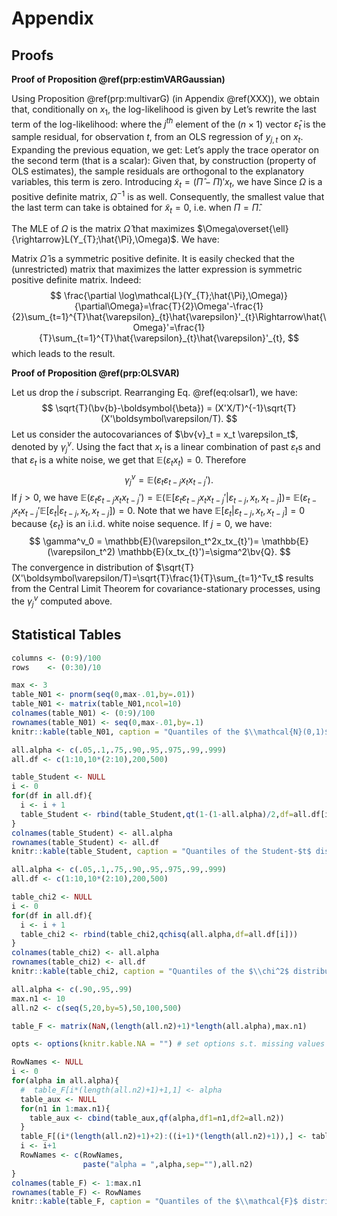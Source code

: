 # Appendix {#append}






<!-- ## Linear algebra: definitions and results {#LinAlgebra} -->

<!-- :::{.definition #determinant name="Eigenvalues"} -->

<!-- The eigenvalues of of a matrix $M$ are the numbers $\lambda$ for which: -->
<!-- $$ -->
<!-- |M - \lambda I| = 0, -->
<!-- $$ -->
<!-- where $| \bullet |$ is the determinant operator. -->
<!-- ::: -->

<!-- :::{.proposition #determinant name="Properties of the determinant"} -->
<!-- We have: -->

<!-- * $|MN|=|M|\times|N|$. -->
<!-- * $|M^{-1}|=|M|^{-1}$. -->
<!-- * If $M$ admits the diagonal representation $M=TDT^{-1}$, where $D$ is a diagonal matrix whose diagonal entries are $\{\lambda_i\}_{i=1,\dots,n}$, then: -->
<!-- $$ -->
<!-- |M - \lambda I |=\prod_{i=1}^n (\lambda_i - \lambda). -->
<!-- $$ -->
<!-- ::: -->

<!-- :::{.definition #MoorPenrose name="Moore-Penrose inverse"} -->
<!-- If $M \in \mathbb{R}^{m \times n}$, then its Moore-Penrose pseudo inverse (exists and) is the unique matrix $M^*  \in \mathbb{R}^{n \times m}$ that satisfies: -->

<!-- i. $M M^* M = M$ -->
<!-- ii. $M^* M M^* = M^*$ -->
<!-- iii. $(M M^*)'=M M^*$ -->
<!-- .iv $(M^* M)'=M^* M$. -->
<!-- ::: -->

<!-- :::{.proposition #MoorPenrose name="Properties of the Moore-Penrose inverse"} -->

<!-- * If $M$ is invertible then $M^* = M^{-1}$. -->
<!-- * The pseudo-inverse of a zero matrix is its transpose. -->
<!-- *\item* The pseudo-inverse of the pseudo-inverse is the original matrix. -->
<!-- ::: -->

<!-- :::{.definition #idempotent name="Idempotent matrix"} -->
<!-- Matrix $M$ is idempotent if $M^2=M$. -->

<!-- If $M$ is a symmetric idempotent matrix, then $M'M=M$. -->
<!-- ::: -->

<!-- :::{.proposition #rootsidempotent name="Roots of an idempotent matrix"} -->
<!-- The eigenvalues of an idempotent matrix are either 1 or 0. -->
<!-- ::: -->
<!-- :::{.proof} -->
<!-- If $\lambda$ is an eigenvalue of an idempotent matrix $M$ then $\exists x \ne 0$ s.t. $Mx=\lambda x$. Hence $M^2x=\lambda M x \Rightarrow (1-\lambda)Mx=0$. Either all element of  $Mx$ are zero, in which case $\lambda=0$ or at least one element of $Mx$ is nonzero, in which case $\lambda=1$. -->
<!-- ::: -->

<!-- :::{.proposition #chi2idempotent name="Idempotent matrix and chi-square distribution"} -->
<!-- The rank of a symmetric idempotent matrix is equal to its trace. -->
<!-- ::: -->
<!-- :::{.proof} -->
<!-- The result follows from Prop. \@ref(prp:rootsidempotent), combined with the fact that the rank of a symmetric matrix is equal to the number of its nonzero eigenvalues. -->
<!-- ::: -->


<!-- :::{.proposition #constrainedLS name="Constrained least squares"} -->
<!-- The solution of the following optimisation problem: -->
<!-- \begin{eqnarray*} -->
<!-- \underset{\boldsymbol\beta}{\min} && || \bv{y} - \bv{X}\boldsymbol\beta ||^2 \\ -->
<!-- && \mbox{subject to } \bv{R}\boldsymbol\beta = \bv{q} -->
<!-- \end{eqnarray*} -->
<!-- is given by: -->
<!-- $$ -->
<!-- \boxed{\boldsymbol\beta^r = \boldsymbol\beta_0 - (\bv{X}'\bv{X})^{-1} \bv{R}'\{\bv{R}(\bv{X}'\bv{X})^{-1}\bv{R}'\}^{-1}(\bv{R}\boldsymbol\beta_0 - \bv{q}),} -->
<!-- $$ -->
<!-- where $\boldsymbol\beta_0=(\bv{X}'\bv{X})^{-1}\bv{X}'\bv{y}$. -->
<!-- ::: -->
<!-- :::{.proof} -->
<!-- See for instance [Jackman, 2007](http://jackman.stanford.edu/classes/350B/07/ftestforWeb.pdf). -->
<!-- ::: -->



<!-- :::{.proposition #inversepartitioned name="Inverse of a partitioned matrix"} -->
<!-- We have: -->
<!-- \begin{eqnarray*} -->
<!-- &&\left[ \begin{array}{cc} \bv{A}_{11} & \bv{A}_{12} \\ \bv{A}_{21} & \bv{A}_{22} \end{array}\right]^{-1} = \\ -->
<!-- &&\left[ \begin{array}{cc} (\bv{A}_{11} - \bv{A}_{12}\bv{A}_{22}^{-1}\bv{A}_{21})^{-1} & - \bv{A}_{11}^{-1}\bv{A}_{12}(\bv{A}_{22} - \bv{A}_{21}\bv{A}_{11}^{-1}\bv{A}_{12})^{-1} \\ -->
<!-- -(\bv{A}_{22} - \bv{A}_{21}\bv{A}_{11}^{-1}\bv{A}_{12})^{-1}\bv{A}_{21}\bv{A}_{11}^{-1} & (\bv{A}_{22} - \bv{A}_{21}\bv{A}_{11}^{-1}\bv{A}_{12})^{-1} \end{array} \right]. -->
<!-- \end{eqnarray*} -->
<!-- ::: -->



<!-- :::{.definition #FOD name="Matrix derivatives"} -->
<!-- Consider a fonction $f: \mathbb{R}^K \rightarrow \mathbb{R}$. Its first-order derivative is: -->
<!-- $$ -->
<!-- \frac{\partial f}{\partial \bv{b}}(\bv{b}) = -->
<!-- \left[\begin{array}{c} -->
<!-- \frac{\partial f}{\partial b_1}(\bv{b})\\ -->
<!-- \vdots\\ -->
<!-- \frac{\partial f}{\partial b_K}(\bv{b}) -->
<!-- \end{array} -->
<!-- \right]. -->
<!-- $$ -->
<!-- We use the notation: -->
<!-- $$ -->
<!-- \frac{\partial f}{\partial \bv{b}'}(\bv{b}) = \left(\frac{\partial f}{\partial \bv{b}}(\bv{b})\right)'. -->
<!-- $$ -->
<!-- ::: -->

<!-- :::{.proposition #partial} -->
<!-- We have: -->

<!-- * If $f(\bv{b}) = A' \bv{b}$ where $A$ is a $K \times 1$ vector then $\frac{\partial f}{\partial \bv{b}}(\bv{b}) = A$. -->
<!-- * If $f(\bv{b}) = \bv{b}'A\bv{b}$ where $A$ is a $K \times K$ matrix, then $\frac{\partial f}{\partial \bv{b}}(\bv{b}) = 2A\bv{b}$. -->
<!-- ::: -->



<!-- :::{.proposition #absMs name="Square and absolute summability"} -->
<!-- We have: -->
<!-- $$ -->
<!-- \underbrace{\sum_{i=0}^{\infty}|\theta_i| < + \infty}_{\mbox{Absolute summability}} \Rightarrow \underbrace{\sum_{i=0}^{\infty} \theta_i^2 < + \infty}_{\mbox{Square summability}}. -->
<!-- $$ -->
<!-- ::: -->

<!-- :::{.proof} -->
<!-- See Appendix 3.A in Hamilton. Idea: Absolute summability implies that there exist $N$ such that, for $j>N$, $|\theta_j| < 1$ (deduced from Cauchy criterion, Theorem \@ref(thm:cauchycritstatic) and therefore $\theta_j^2 < |\theta_j|$. -->
<!-- ::: -->









<!-- ## Statistical analysis: definitions and results {#variousResults} -->

<!-- ### Moments and statistics -->

<!-- :::{.definition #partialcorrel name="Partial correlation"} -->
<!-- The **partial correlation** between $y$ and $z$, controlling for some variables $\bv{X}$ is the sample correlation between $y^*$ and $z^*$, where the latter two variables are the residuals in regressions of $y$ on $\bv{X}$ and of $z$ on $\bv{X}$, respectively. -->

<!-- This correlation is denoted by $r_{yz}^\bv{X}$. By definition, we have: -->
<!-- \begin{equation} -->
<!-- r_{yz}^\bv{X} = \frac{\bv{z^*}'\bv{y^*}}{\sqrt{(\bv{z^*}'\bv{z^*})(\bv{y^*}'\bv{y^*})}}.(\#eq:pc) -->
<!-- \end{equation} -->
<!-- ::: -->

<!-- :::{.definition #skewnesskurtosis name="Skewness and kurtosis"} -->
<!-- Let $Y$ be a random variable whose fourth moment exists. The expectation of $Y$ is denoted by $\mu$. -->

<!-- * The skewness of $Y$ is given by: -->
<!-- $$ -->
<!-- \frac{\mathbb{E}[(Y-\mu)^3]}{\{\mathbb{E}[(Y-\mu)^2]\}^{3/2}}. -->
<!-- $$ -->
<!-- * The kurtosis of $Y$ is given by: -->
<!-- $$ -->
<!-- \frac{\mathbb{E}[(Y-\mu)^4]}{\{\mathbb{E}[(Y-\mu)^2]\}^{2}}. -->
<!-- $$ -->
<!-- ::: -->


<!-- :::{.theorem #CauchySchwarz name="Cauchy-Schwarz inequality"} -->
<!-- We have: -->
<!-- $$ -->
<!-- |\mathbb{C}ov(X,Y)| \le \sqrt{\mathbb{V}ar(X)\mathbb{V}ar(Y)} -->
<!-- $$ -->
<!-- and, if $X \ne =$ and $Y \ne 0$, the equality holds iff $X$ and $Y$ are the same up to an affine transformation. -->
<!-- ::: -->
<!-- :::{.proof} -->
<!-- If $\mathbb{V}ar(X)=0$, this is trivial. If this is not the case, then let's define $Z$ as $Z = Y - \frac{\mathbb{C}ov(X,Y)}{\mathbb{V}ar(X)}X$. It is easily seen that $\mathbb{C}ov(X,Z)=0$. Then, the variance of $Y=Z+\frac{\mathbb{C}ov(X,Y)}{\mathbb{V}ar(X)}X$ is equal to the sum of the variance of $Z$ and of the variance of $\frac{\mathbb{C}ov(X,Y)}{\mathbb{V}ar(X)}X$, that is: -->
<!-- $$ -->
<!-- \mathbb{V}ar(Y) = \mathbb{V}ar(Z) + \left(\frac{\mathbb{C}ov(X,Y)}{\mathbb{V}ar(X)}\right)^2\mathbb{V}ar(X) \ge \left(\frac{\mathbb{C}ov(X,Y)}{\mathbb{V}ar(X)}\right)^2\mathbb{V}ar(X). -->
<!-- $$ -->
<!-- The equality holds iff $\mathbb{V}ar(Z)=0$, i.e. iff $Y = \frac{\mathbb{C}ov(X,Y)}{\mathbb{V}ar(X)}X+cst$. -->
<!-- ::: -->



<!-- :::{.definition #asmyptlevel name="Asymptotic level"} -->
<!-- An asymptotic test with critical region $\Omega_n$ has an asymptotic level equal to $\alpha$ if: -->
<!-- $$ -->
<!-- \underset{\theta \in \Theta}{\mbox{sup}} \quad \underset{n \rightarrow \infty}{\mbox{lim}} \mathbb{P}_\theta (S_n \in \Omega_n) = \alpha, -->
<!-- $$ -->
<!-- where $S_n$ is the test statistic and $\Theta$ is such that the null hypothesis $H_0$ is equivalent to $\theta \in \Theta$. -->
<!-- ::: -->

<!-- :::{.definition #asmyptconsisttest name="Asymptotically consistent test"} -->
<!-- An asymptotic test with critical region $\Omega_n$ is consistent if: -->
<!-- $$ -->
<!-- \forall \theta \in \Theta^c, \quad \mathbb{P}_\theta (S_n \in \Omega_n) \rightarrow 1, -->
<!-- $$ -->
<!-- where $S_n$ is the test statistic and $\Theta^c$ is such that the null hypothesis $H_0$ is equivalent to $\theta \notin \Theta^c$. -->
<!-- ::: -->


<!-- :::{.definition #Kullback name="Kullback discrepancy"} -->
<!-- Given two p.d.f. $f$ and $f^*$, the Kullback discrepancy is defined by: -->
<!-- $$ -->
<!-- I(f,f^*) = \mathbb{E}^* \left( \log \frac{f^*(Y)}{f(Y)} \right) = \int \log \frac{f^*(y)}{f(y)} f^*(y) dy. -->
<!-- $$ -->
<!-- ::: -->


<!-- :::{.proposition #Kullback name="Properties of the Kullback discrepancy"} -->
<!-- We have: -->

<!-- i. $I(f,f^*) \ge 0$ -->
<!-- ii. $I(f,f^*) = 0$ iff $f \equiv f^*$. -->
<!-- ::: -->
<!-- :::{.proof} -->
<!-- $x \rightarrow -\log(x)$ is a convex function. Therefore $\mathbb{E}^*(-\log f(Y)/f^*(Y)) \ge -\log \mathbb{E}^*(f(Y)/f^*(Y)) = 0$ (proves (i)). Since $x \rightarrow -\log(x)$ is strictly convex, equality in (i) holds if and only if $f(Y)/f^*(Y)$ is constant (proves (ii)). -->
<!-- ::: -->



<!-- :::{.definition #characteristic name="Characteristic function"} -->
<!-- For any real-valued random variable $X$, the characteristic function is defined by: -->
<!-- $$ -->
<!-- \phi_X: u \rightarrow \mathbb{E}[\exp(iuX)]. -->
<!-- $$ -->
<!-- ::: -->




<!-- ### Standard distributions -->

<!-- :::{.definition #fstatistics name="F distribution"} -->
<!-- Consider $n=n_1+n_2$ i.i.d. $\mathcal{N}(0,1)$ r.v. $X_i$. If the r.v. $F$ is defined by: -->
<!-- $$ -->
<!-- F = \frac{\sum_{i=1}^{n_1} X_i^2}{\sum_{j=n_1+1}^{n_1+n_2} X_j^2}\frac{n_2}{n_1} -->
<!-- $$ -->
<!-- then $F \sim \mathcal{F}(n_1,n_2)$. (See Table \@ref(tab:Fstat) for quantiles.) -->
<!-- ::: -->

<!-- :::{.definition #tStudent name="Student-t distribution"} -->
<!-- $Z$ follows a Student-t (or $t$) distribution with $\nu$ degrees of freedom (d.f.) if: -->
<!-- $$ -->
<!-- Z = X_0 \bigg/ \sqrt{\frac{\sum_{i=1}^{\nu}X_i^2}{\nu}}, \quad X_i \sim i.i.d. \mathcal{N}(0,1). -->
<!-- $$ -->
<!-- We have $\mathbb{E}(Z)=0$, and $\mathbb{V}ar(Z)=\frac{\nu}{\nu-2}$ if $\nu>2$. (See Table \@ref(tab:Student) for quantiles.) -->
<!-- ::: -->

<!-- :::{.definition #chi2 name="Chi-square distribution"} -->
<!-- $Z$ follows a $\chi^2$ distribution with $\nu$ d.f. if $Z = \sum_{i=1}^{\nu}X_i^2$ where $X_i \sim i.i.d. \mathcal{N}(0,1)$. -->
<!-- We have $\mathbb{E}(Z)=\nu$. (See Table \@ref(tab:Chi2) for quantiles.) -->
<!-- ::: -->

<!-- :::{.proposition #waldtypeproduct name="Inner product of a multivariate Gaussian variable"} -->
<!-- Let $X$ be a $n$-dimensional multivariate Gaussian variable: $X \sim \mathcal{N}(0,\Sigma)$. We have: -->
<!-- $$ -->
<!-- X' \Sigma^{-1}X \sim \chi^2(n). -->
<!-- $$ -->
<!-- ::: -->
<!-- :::{.proof} -->
<!-- Because $\Sigma$ is a symmetrical definite positive matrix, it admits the spectral decomposition $PDP'$ where $P$ is an orthogonal matrix (i.e. $PP'=Id$) and D is a diagonal matrix with non-negative entries. Denoting by $\sqrt{D^{-1}}$ the diagonal matrix whose diagonal entries are the inverse of those of $D$, it is easily checked that the covariance matrix of $Y:=\sqrt{D^{-1}}P'X$ is $Id$. Therefore $Y$ is a vector of uncorrelated Gaussian variables. The properties of Gaussian variables imply that the components of $Y$ are then also independent. Hence $Y'Y=\sum_i Y_i^2 \sim \chi^2(n)$. -->

<!-- It remains to note that $Y'Y=X'PD^{-1}P'X=X'\mathbb{V}ar(X)^{-1}X$ to conclude. -->
<!-- ::: -->

<!-- :::{.definition #GEVdistri name="Generalized Extreme Value (GEV) distribution"} -->
<!-- The vector of disturbances $\boldsymbol\varepsilon=[\varepsilon_{1,1},\dots,\varepsilon_{1,K_1},\dots,\varepsilon_{J,1},\dots,\varepsilon_{J,K_J}]'$ follows the Generalized Extreme Value (GEV) distribution if its c.d.f. is: -->
<!-- $$ -->
<!-- F(\boldsymbol\varepsilon,\boldsymbol\rho) = \exp(-G(e^{-\varepsilon_{1,1}},\dots,e^{-\varepsilon_{J,K_J}};\boldsymbol\rho)) -->
<!-- $$ -->
<!-- with -->
<!-- \begin{eqnarray*} -->
<!-- G(\bv{Y};\boldsymbol\rho) &\equiv&  G(Y_{1,1},\dots,Y_{1,K_1},\dots,Y_{J,1},\dots,Y_{J,K_J};\boldsymbol\rho) \\ -->
<!-- &=& \sum_{j=1}^J\left(\sum_{k=1}^{K_j} Y_{jk}^{1/\rho_j} -->
<!-- \right)^{\rho_j} -->
<!-- \end{eqnarray*} -->
<!-- ::: -->


<!-- ### Stochastic convergences -->

<!-- :::{.proposition #chebychev name="Chebychev's inequality"} -->
<!-- If $\mathbb{E}(|X|^r)$ is finite for some $r>0$ then: -->
<!-- $$ -->
<!-- \forall \varepsilon > 0, \quad \mathbb{P}(|X - c|>\varepsilon) \le \frac{\mathbb{E}[|X - c|^r]}{\varepsilon^r}. -->
<!-- $$ -->
<!-- In particular, for $r=2$: -->
<!-- $$ -->
<!-- \forall \varepsilon > 0, \quad \mathbb{P}(|X - c|>\varepsilon) \le \frac{\mathbb{E}[(X - c)^2]}{\varepsilon^2}. -->
<!-- $$ -->
<!-- ::: -->
<!-- :::{.proof} -->
<!-- Remark that $\varepsilon^r \mathbb{I}_{\{|X| \ge \varepsilon\}} \le |X|^r$ and take the expectation of both sides. -->
<!-- ::: -->

<!-- :::{.definition #convergenceproba name="Convergence in probability"} -->
<!-- The random variable sequence $x_n$ converges in probability to a constant $c$ if $\forall \varepsilon$, $\lim_{n \rightarrow \infty} \mathbb{P}(|x_n - c|>\varepsilon) = 0$. -->

<!-- It is denoted as: $\mbox{plim } x_n = c$. -->
<!-- ::: -->

<!-- :::{.definition #convergenceLr name="Convergence in the Lr norm"} -->
<!-- $x_n$ converges in the $r$-th mean (or in the $L^r$-norm) towards $x$, if $\mathbb{E}(|x_n|^r)$ and $\mathbb{E}(|x|^r)$ exist and if -->
<!-- $$ -->
<!-- \lim_{n \rightarrow \infty} \mathbb{E}(|x_n - x|^r) = 0. -->
<!-- $$ -->
<!-- It is denoted as: $x_n \overset{L^r}{\rightarrow} c$. -->

<!-- For $r=2$, this convergence is called **mean square convergence**. -->
<!-- ::: -->

<!-- :::{.definition #convergenceAlmost name="Almost sure convergence"} -->
<!-- The random variable sequence $x_n$ converges almost surely to $c$ if $\mathbb{P}(\lim_{n \rightarrow \infty} x_n = c) = 1$. -->

<!-- It is denoted as: $x_n \overset{a.s.}{\rightarrow} c$. -->
<!-- ::: -->

<!-- :::{.definition #cvgceDistri name="Convergence in distribution"} -->
<!-- $x_n$ is said to converge in distribution (or in law) to $x$ if -->
<!-- $$ -->
<!-- \lim_{n \rightarrow \infty} F_{x_n}(s) = F_{x}(s) -->
<!-- $$ -->
<!-- for all $s$ at which $F_X$ --the cumulative distribution of $X$-- is continuous. -->

<!-- It is denoted as: $x_n \overset{d}{\rightarrow} x$. -->
<!-- ::: -->

<!-- :::{.proposition #Slutsky name="Rules for limiting distributions (Slutsky)"} -->
<!-- We have: -->

<!-- i. **Slutsky's theorem:** If $x_n \overset{d}{\rightarrow} x$ and $y_n \overset{p}{\rightarrow} c$ then -->
<!-- \begin{eqnarray*} -->
<!-- x_n y_n &\overset{d}{\rightarrow}& x c \\ -->
<!-- x_n + y_n &\overset{d}{\rightarrow}& x + c \\ -->
<!-- x_n/y_n &\overset{d}{\rightarrow}& x / c \quad (\mbox{if }c \ne 0) -->
<!-- \end{eqnarray*} -->

<!-- ii. **Continuous mapping theorem:** If $x_n \overset{d}{\rightarrow} x$ and $g$ is a continuous function then $g(x_n) \overset{d}{\rightarrow} g(x).$  -->
<!-- ::: -->

<!-- :::{.proposition #implicationsconv name="Implications of stochastic convergences"} -->
<!-- We have: -->
<!-- \begin{align*} -->
<!-- &\boxed{\overset{L^s}{\rightarrow}}& &\underset{1 \le r \le s}{\Rightarrow}& &\boxed{\overset{L^r}{\rightarrow}}&\\ -->
<!-- && && &\Downarrow&\\ -->
<!-- &\boxed{\overset{a.s.}{\rightarrow}}& &\Rightarrow& &\boxed{\overset{p}{\rightarrow}}& \Rightarrow \qquad \boxed{\overset{d}{\rightarrow}}. -->
<!-- \end{align*} -->
<!-- ::: -->
<!-- :::{.proof} -->

<!-- (of the fact that $\left(\overset{p}{\rightarrow}\right) \Rightarrow \left( \overset{d}{\rightarrow}\right)$). Assume that $X_n \overset{p}{\rightarrow} X$. Denoting by $F$ and $F_n$ the c.d.f. of $X$ and $X_n$, respectively: -->
<!-- \begin{equation} -->
<!-- F_n(x) = \mathbb{P}(X_n \le x,X\le x+\varepsilon) + \mathbb{P}(X_n \le x,X > x+\varepsilon) \le F(x+\varepsilon) + \mathbb{P}(|X_n - X|>\varepsilon).(\#eq:convgce1) -->
<!-- \end{equation} -->
<!-- Besides, -->
<!-- $$ -->
<!-- F(x-\varepsilon) = \mathbb{P}(X \le x-\varepsilon,X_n \le x) + \mathbb{P}(X \le x-\varepsilon,X_n > x) \le F_n(x) + \mathbb{P}(|X_n - X|>\varepsilon), -->
<!-- $$ -->
<!-- which implies: -->
<!-- \begin{equation} -->
<!-- F(x-\varepsilon) - \mathbb{P}(|X_n - X|>\varepsilon) \le F_n(x).(\#eq:convgce2) -->
<!-- \end{equation} -->
<!-- Eqs. \@ref(eq:convgce1) and \@ref(eq:convgce2) imply: -->
<!-- $$ -->
<!-- F(x-\varepsilon) - \mathbb{P}(|X_n - X|>\varepsilon) \le F_n(x)  \le F(x+\varepsilon) + \mathbb{P}(|X_n - X|>\varepsilon). -->
<!-- $$ -->
<!-- Taking limits as $n \rightarrow \infty$ yields -->
<!-- $$ -->
<!-- F(x-\varepsilon) \le \underset{n \rightarrow \infty}{\mbox{lim inf}}\; F_n(x) \le \underset{n \rightarrow \infty}{\mbox{lim sup}}\; F_n(x)  \le F(x+\varepsilon). -->
<!-- $$ -->
<!-- The result is then obtained by taking limits as $\varepsilon \rightarrow 0$ (if $F$ is continuous at $x$). -->
<!-- ::: -->


<!-- :::{.proposition #cvgce11 name="Convergence in distribution to a constant"} -->
<!-- If $X_n$ converges in distribution to a constant $c$, then $X_n$ converges in probability to $c$. -->
<!-- ::: -->
<!-- :::{.proof} -->
<!-- If $\varepsilon>0$, we have $\mathbb{P}(X_n < c - \varepsilon) \underset{n \rightarrow \infty}{\rightarrow} 0$ i.e. $\mathbb{P}(X_n \ge c - \varepsilon) \underset{n \rightarrow \infty}{\rightarrow} 1$ and $\mathbb{P}(X_n < c + \varepsilon) \underset{n \rightarrow \infty}{\rightarrow} 1$. Therefore $\mathbb{P}(c - \varepsilon \le X_n < c + \varepsilon) \underset{n \rightarrow \infty}{\rightarrow} 1$, -->
<!-- which gives the result. -->
<!-- ::: -->


<!-- :::{.example #plimButNotLr name="Convergence in probability but not $L^r$"} -->
<!-- Let $\{x_n\}_{n \in \mathbb{N}}$ be a series of random variables defined by: -->
<!-- $$ -->
<!-- x_n = n u_n, -->
<!-- $$ -->
<!-- where $u_n$ are independent random variables s.t. $u_n \sim \mathcal{B}(1/n)$. -->

<!-- We have $x_n \overset{p}{\rightarrow} 0$ but $x_n \overset{L^r}{\nrightarrow} 0$ because $\mathbb{E}(|X_n-0|)=\mathbb{E}(X_n)=1$. -->
<!-- ::: -->

<!-- :::{.theorem #cauchycritstatic name="Cauchy criterion (non-stochastic case)"} -->
<!-- We have that $\sum_{i=0}^{T} a_i$ converges ($T \rightarrow \infty$) iff, for any $\eta > 0$, there exists an integer $N$ such that, for all $M\ge N$, -->
<!-- $$ -->
<!-- \left|\sum_{i=N+1}^{M} a_i\right| < \eta. -->
<!-- $$ -->
<!-- ::: -->

<!-- :::{.theorem #cauchycritstochastic name="Cauchy criterion (stochastic case)"} -->
<!-- We have that $\sum_{i=0}^{T} \theta_i \varepsilon_{t-i}$ converges in mean square ($T \rightarrow \infty$) to a random variable iff, for any $\eta > 0$, there exists an integer $N$ such that, for all $M\ge N$, -->
<!-- $$ -->
<!-- \mathbb{E}\left[\left(\sum_{i=N+1}^{M} \theta_i \varepsilon_{t-i}\right)^2\right] < \eta. -->
<!-- $$ -->
<!-- ::: -->






<!-- ### Central limit theorem -->

<!-- :::{.theorem #LLNappendix name="Law of large numbers"} -->
<!-- The sample mean is a consistent estimator of the population mean. -->
<!-- ::: -->
<!-- :::{.proof} -->
<!-- Let's denote by $\phi_{X_i}$ the characteristic function of a r.v. $X_i$. If the mean of $X_i$ is $\mu$ then the Talyor expansion of the characteristic function is: -->
<!-- $$ -->
<!-- \phi_{X_i}(u) = \mathbb{E}(\exp(iuX)) = 1 + iu\mu + o(u). -->
<!-- $$ -->
<!-- The properties of the characteristic function (see Def. \@ref(def:characteristic)) imply that: -->
<!-- $$ -->
<!-- \phi_{\frac{1}{n}(X_1+\dots+X_n)}(u) = \prod_{i=1}^{n} \left(1 + i\frac{u}{n}\mu + o\left(\frac{u}{n}\right) \right) \rightarrow e^{iu\mu}. -->
<!-- $$ -->
<!-- The facts that (a) $e^{iu\mu}$ is the characteristic function of the constant $\mu$ and (b) that a characteristic function uniquely characterises a distribution imply that the sample mean converges in distribution to the constant $\mu$, which further implies that it converges in probability to $\mu$. -->
<!-- ::: -->

<!-- :::{.theorem #LindbergLevyCLT name="Lindberg-Levy Central limit theorem, CLT"} -->
<!-- If $x_n$ is an i.i.d. sequence of random variables with mean $\mu$ and variance $\sigma^2$ ($\in ]0,+\infty[$), then: -->
<!-- $$ -->
<!-- \boxed{\sqrt{n} (\bar{x}_n - \mu) \overset{d}{\rightarrow} \mathcal{N}(0,\sigma^2), \quad \mbox{where} \quad \bar{x}_n = \frac{1}{n} \sum_{i=1}^{n} x_i.} -->
<!-- $$ -->
<!-- ::: -->
<!-- :::{.proof} -->
<!-- Let us introduce the r.v. $Y_n:= \sqrt{n}(\bar{X}_n - \mu)$. We have $\phi_{Y_n}(u) = \left[ \mathbb{E}\left( \exp(i \frac{1}{\sqrt{n}} u (X_1 - \mu)) \right) \right]^n$. We have: -->
<!-- \begin{eqnarray*} -->
<!-- \left[ \mathbb{E}\left( \exp\left(i \frac{1}{\sqrt{n}} u (X_1 - \mu)\right) \right) \right]^n &=& \left[ \mathbb{E}\left( 1 + i \frac{1}{\sqrt{n}} u (X_1 - \mu) - \frac{1}{2n} u^2 (X_1 - \mu)^2 + o(u^2) \right) \right]^n \\ -->
<!-- &=& \left( 1 - \frac{1}{2n}u^2\sigma^2 + o(u^2)\right)^n. -->
<!-- \end{eqnarray*} -->
<!-- Therefore $\phi_{Y_n}(u) \underset{n \rightarrow \infty}{\rightarrow} \exp \left( - \frac{1}{2}u^2\sigma^2 \right)$, which is the characteristic function of $\mathcal{N}(0,\sigma^2)$. -->
<!-- ::: -->











<!-- ## Some properties of Gaussian variables {#GaussianVar} -->


<!-- :::{.proposition #bandsindependent} -->
<!-- If $\bv{A}$ is idempotent and if $\bv{x}$ is Gaussian, $\bv{L}\bv{x}$ and $\bv{x}'\bv{A}\bv{x}$ are independent if $\bv{L}\bv{A}=\bv{0}$. -->
<!-- ::: -->
<!-- :::{.proof} -->
<!-- If $\bv{L}\bv{A}=\bv{0}$, then the two Gaussian vectors $\bv{L}\bv{x}$ and  $\bv{A}\bv{x}$ are independent. This implies the independence of any function of $\bv{L}\bv{x}$ and any function of $\bv{A}\bv{x}$. The results then follows from the observation that $\bv{x}'\bv{A}\bv{x}=(\bv{A}\bv{x})'(\bv{A}\bv{x})$, which is a function of $\bv{A}\bv{x}$. -->
<!-- ::: -->


<!-- :::{.proposition #update name="Bayesian update in a vector of Gaussian variables"} -->
<!-- If -->
<!-- $$ -->
<!-- \left[ -->
<!-- \begin{array}{c} -->
<!-- Y_1\\ -->
<!-- Y_2 -->
<!-- \end{array} -->
<!-- \right] -->
<!-- \sim \mathcal{N} -->
<!-- \left(0, -->
<!-- \left[\begin{array}{cc} -->
<!-- \Omega_{11} & \Omega_{12}\\ -->
<!-- \Omega_{21} & \Omega_{22} -->
<!-- \end{array}\right] -->
<!-- \right), -->
<!-- $$ -->
<!-- then -->
<!-- $$ -->
<!-- Y_{2}|Y_{1} \sim \mathcal{N} -->
<!-- \left( -->
<!-- \Omega_{21}\Omega_{11}^{-1}Y_{1},\Omega_{22}-\Omega_{21}\Omega_{11}^{-1}\Omega_{12} -->
<!-- \right). -->
<!-- $$ -->
<!-- $$ -->
<!-- Y_{1}|Y_{2} \sim \mathcal{N} -->
<!-- \left( -->
<!-- \Omega_{12}\Omega_{22}^{-1}Y_{2},\Omega_{11}-\Omega_{12}\Omega_{22}^{-1}\Omega_{21} -->
<!-- \right). -->
<!-- $$ -->
<!-- ::: -->



<!-- :::{.proposition #truncated name="Truncated distributions"} -->
<!-- If $X$ is a random variable distributed according to some p.d.f. $f$, with c.d.f. $F$, with infinite support. Then the p.d.f. of $X|a \le X < b$ is -->
<!-- $$ -->
<!-- g(x) = \frac{f(x)}{F(b)-F(a)}\mathbb{I}_{\{a \le x < b\}}, -->
<!-- $$ -->
<!-- for any $a<b$. -->

<!-- In partiucular, for a Gaussian variable $X \sim \mathcal{N}(\mu,\sigma^2)$, we have -->
<!-- $$ -->
<!-- f(X=x|a\le X<b) = \dfrac{\dfrac{1}{\sigma}\phi\left(\dfrac{x - \mu}{\sigma}\right)}{Z}. -->
<!-- $$ -->
<!-- with $Z = \Phi(\beta)-\Phi(\alpha)$, where $\alpha = \dfrac{a - \mu}{\sigma}$ and $\beta = \dfrac{b - \mu}{\sigma}$. -->

<!-- Moreover: -->
<!-- \begin{eqnarray} -->
<!-- \mathbb{E}(X|a\le X<b) &=& \mu - \frac{\phi\left(\beta\right)-\phi\left(\alpha\right)}{Z}\sigma. (\#eq:Etrunc) -->
<!-- \end{eqnarray} -->

<!-- We also have: -->
<!-- \begin{eqnarray} -->
<!-- && \mathbb{V}ar(X|a\le X<b) \nonumber\\ -->
<!-- &=& \sigma^2\left[ -->
<!-- 1 -  \frac{\beta\phi\left(\beta\right)-\alpha\phi\left(\alpha\right)}{Z} -  \left(\frac{\phi\left(\beta\right)-\phi\left(\alpha\right)}{Z}\right)^2 \right] (\#eq:Vtrunc) -->
<!-- \end{eqnarray} -->

<!-- In particular, for $b \rightarrow \infty$, we get: -->
<!-- \begin{equation} -->
<!-- \mathbb{V}ar(X|a < X) = \sigma^2\left[1 + \alpha\lambda(-\alpha) - \lambda(-\alpha)^2 \right], (\#eq:Vtrunc2) -->
<!-- \end{equation} -->
<!-- with $\lambda(x)=\dfrac{\phi(x)}{\Phi(x)}$ is called the **inverse Mills ratio**. -->
<!-- ::: -->


<!-- Consider the case where $a \rightarrow - \infty$ (i.e. the conditioning set is $X<b$) and $\mu=0$, $\sigma=1$. Then Eq. \@ref(eq:Etrunc) gives $\mathbb{E}(X|X<b) = - \lambda(b) = - \dfrac{\phi(b)}{\Phi(b)}$, where $\lambda$ is the function computing the inverse Mills ratio. -->

<!-- ```{r inverseMills, echo=FALSE, fig.cap="$\\mathbb{E}(X|X<b)$ as a function of $b$ when $X\\sim \\mathcal{N}(0,1)$ (in black).", fig.align = 'left-aligned'} -->
<!-- x <- seq(-10,10,by=.01) -->
<!-- par(mfrow=c(1,1)) -->
<!-- par(plt=c(.15,.95,.25,.95)) -->
<!-- plot(x,-dnorm(x)/pnorm(x),type="l",lwd=2, -->
<!--      xlab="b",ylab="inverse Mills ratio", -->
<!--      ylim=c(-10,5)) -->
<!-- lines(c(-20,20),c(-20,20),col="red") -->
<!-- abline(h=0,col="grey") -->
<!-- lines(x,-dnorm(x)/pnorm(x),lwd=2) -->
<!-- ``` -->


<!-- :::{.proposition #pdfMultivarGaussian name="p.d.f. of a multivariate Gaussian variable"} -->
<!-- If $Y \sim \mathcal{N}(\mu,\Omega)$ and if $Y$ is a $n$-dimensional vector, then the density function of $Y$ is: -->
<!-- $$ -->
<!-- \frac{1}{(2 \pi)^{n/2}|\Omega|^{1/2}}\exp\left[-\frac{1}{2}\left(Y-\mu\right)'\Omega^{-1}\left(Y-\mu\right)\right]. -->
<!-- $$ -->
<!-- ::: -->








## Proofs {#AppendixProof}

<!-- **Proof of Proposition \@ref(prp:MLEproperties)** -->

<!-- :::{.proof} -->

<!-- Assumptions (i) and (ii) (in the set of Assumptions \@ref(hyp:MLEregularity)) imply that $\boldsymbol\theta_{MLE}$ exists ($=\mbox{argmax}_\theta (1/n)\log \mathcal{L}(\boldsymbol\theta;\bv{y})$). -->

<!-- $(1/n)\log \mathcal{L}(\boldsymbol\theta;\bv{y})$ can be interpreted as the sample mean of the r.v. $\log f(Y_i;\boldsymbol\theta)$ that are i.i.d. Therefore $(1/n)\log \mathcal{L}(\boldsymbol\theta;\bv{y})$ converges to $\mathbb{E}_{\boldsymbol\theta_0}(\log f(Y;\boldsymbol\theta))$ -- which exists (Assumption iv). -->

<!-- Because the latter convergence is uniform (Assumption v), the solution $\boldsymbol\theta_{MLE}$ almost surely converges to the solution to the limit problem: -->
<!-- $$ -->
<!-- \mbox{argmax}_\theta \mathbb{E}_{\boldsymbol\theta_0}(\log f(Y;\boldsymbol\theta)) = \mbox{argmax}_\theta \int_{\mathcal{Y}} \log f(y;\boldsymbol\theta)f(y;\boldsymbol\theta_0) dy. -->
<!-- $$ -->

<!-- Properties of the Kullback information measure (see Prop. \@ref(prp:Kullback)), together with the identifiability assumption (ii) implies that the solution to the limit problem is unique and equal to $\boldsymbol\theta_0$. -->

<!-- Consider a r.v. sequence $\boldsymbol\theta$ that converges to $\boldsymbol\theta_0$. The Taylor expansion of the score in a neighborood of $\boldsymbol\theta_0$ yields to: -->
<!-- $$ -->
<!-- \frac{\partial \log \mathcal{L}(\boldsymbol\theta;\bv{y})}{\partial \boldsymbol\theta} = \frac{\partial \log \mathcal{L}(\boldsymbol\theta_0;\bv{y})}{\partial \boldsymbol\theta} + \frac{\partial^2 \log \mathcal{L}(\boldsymbol\theta_0;\bv{y})}{\partial \boldsymbol\theta \partial \boldsymbol\theta'}(\boldsymbol\theta - \boldsymbol\theta_0) + o_p(\boldsymbol\theta - \boldsymbol\theta_0) -->
<!-- $$ -->

<!-- $\boldsymbol\theta_{MLE}$ converges to $\boldsymbol\theta_0$ and satisfies the likelihood equation $\frac{\partial \log \mathcal{L}(\boldsymbol\theta;\bv{y})}{\partial \boldsymbol\theta} = \bv{0}$. Therefore: -->
<!-- $$ -->
<!-- \frac{\partial \log \mathcal{L}(\boldsymbol\theta_0;\bv{y})}{\partial \boldsymbol\theta} \approx - \frac{\partial^2 \log \mathcal{L}(\boldsymbol\theta_0;\bv{y})}{\partial \boldsymbol\theta \partial \boldsymbol\theta'}(\boldsymbol\theta_{MLE} - \boldsymbol\theta_0), -->
<!-- $$ -->
<!-- or equivalently: -->
<!-- $$ -->
<!-- \frac{1}{\sqrt{n}} \frac{\partial \log \mathcal{L}(\boldsymbol\theta_0;\bv{y})}{\partial \boldsymbol\theta} \approx -->
<!-- \left(- \frac{1}{n} \sum_{i=1}^n \frac{\partial^2 \log f(y_i;\boldsymbol\theta_0)}{\partial \boldsymbol\theta \partial \boldsymbol\theta'} \right)\sqrt{n}(\boldsymbol\theta_{MLE} - \boldsymbol\theta_0), -->
<!-- $$ -->

<!-- By the law of large numbers, we have: $\left(- \frac{1}{n} \sum_{i=1}^n \frac{\partial^2 \log f(y_i;\boldsymbol\theta_0)}{\partial \boldsymbol\theta \partial \boldsymbol\theta'} \right) \overset{}\rightarrow \frac{1}{n} \bv{I}(\boldsymbol\theta_0) = \mathcal{I}_Y(\boldsymbol\theta_0)$. -->

<!-- Besides, we have: -->
<!-- \begin{eqnarray*} -->
<!-- \frac{1}{\sqrt{n}} \frac{\partial \log \mathcal{L}(\boldsymbol\theta_0;\bv{y})}{\partial \boldsymbol\theta} &=& \sqrt{n} \left( \frac{1}{n} \sum_i \frac{\partial \log f(y_i;\boldsymbol\theta_0)}{\partial \boldsymbol\theta} \right) \\ -->
<!-- &=& \sqrt{n} \left( \frac{1}{n} \sum_i \left\{ \frac{\partial \log f(y_i;\boldsymbol\theta_0)}{\partial \boldsymbol\theta} - \mathbb{E}_{\boldsymbol\theta_0} \frac{\partial \log f(Y_i;\boldsymbol\theta_0)}{\partial \boldsymbol\theta} \right\} \right) -->
<!-- \end{eqnarray*} -->
<!-- which converges to $\mathcal{N}(0,\mathcal{I}_Y(\boldsymbol\theta_0))$ by the CLT. -->

<!-- Collecting the preceding results leads to (b). The fact that $\boldsymbol\theta_{MLE}$ achieves the FDCR bound proves (c). -->
<!-- ::: -->

<!-- **Proof of Proposition \@ref(prp:Walddistri)** -->

<!-- :::{.proof} -->
<!-- We have $\sqrt{n}(\hat{\boldsymbol\theta}_{n} - \boldsymbol\theta_{0}) \overset{d}{\rightarrow} \mathcal{N}(0,\mathcal{I}(\boldsymbol\theta_0)^{-1})$ (Eq. \ref(eq:normMLE)). A Taylor expansion around $\boldsymbol\theta_0$ yields to: -->
<!-- \begin{equation} -->
<!-- \sqrt{n}(h(\hat{\boldsymbol\theta}_{n}) - h(\boldsymbol\theta_{0})) \overset{d}{\rightarrow} \mathcal{N}\left(0,\frac{\partial h(\boldsymbol\theta_{0})}{\partial \boldsymbol\theta'}\mathcal{I}(\boldsymbol\theta_0)^{-1}\frac{\partial h(\boldsymbol\theta_{0})'}{\partial \boldsymbol\theta}\right). (\#eq:XXX) -->
<!-- \end{equation} -->
<!-- Under $H_0$, $h(\boldsymbol\theta_{0})=0$ therefore: -->
<!-- \begin{equation} -->
<!-- \sqrt{n} h(\hat{\boldsymbol\theta}_{n}) \overset{d}{\rightarrow} \mathcal{N}\left(0,\frac{\partial h(\boldsymbol\theta_{0})}{\partial \boldsymbol\theta'}\mathcal{I}(\boldsymbol\theta_0)^{-1}\frac{\partial h(\boldsymbol\theta_{0})'}{\partial \boldsymbol\theta}\right). (\#eq:lm10) -->
<!-- \end{equation} -->
<!-- Hence -->
<!-- $$ -->
<!-- \sqrt{n} \left( -->
<!-- \frac{\partial h(\boldsymbol\theta_{0})}{\partial \boldsymbol\theta'}\mathcal{I}(\boldsymbol\theta_0)^{-1}\frac{\partial h(\boldsymbol\theta_{0})'}{\partial \boldsymbol\theta} -->
<!-- \right)^{-1/2} h(\hat{\boldsymbol\theta}_{n}) \overset{d}{\rightarrow} \mathcal{N}\left(0,Id\right). -->
<!-- $$ -->
<!-- Taking the quadratic form, we obtain: -->
<!-- $$ -->
<!-- n h(\hat{\boldsymbol\theta}_{n})'  \left( -->
<!-- \frac{\partial h(\boldsymbol\theta_{0})}{\partial \boldsymbol\theta'}\mathcal{I}(\boldsymbol\theta_0)^{-1}\frac{\partial h(\boldsymbol\theta_{0})'}{\partial \boldsymbol\theta} -->
<!-- \right)^{-1} h(\hat{\boldsymbol\theta}_{n}) \overset{d}{\rightarrow} \chi^2(r). -->
<!-- $$ -->

<!-- The fact that the test has asymptotic level $\alpha$ directly stems from what precedes. **Consistency of the test**: Consider $\theta_0 \in \Theta$. Because the MLE is consistent, $h(\hat{\boldsymbol\theta}_{n})$ converges to $h(\boldsymbol\theta_0) \ne 0$. Eq. \@ref(eq:XXX) is still valid. It implies that $\xi^W_n$ converges to $+\infty$ and therefore that $\mathbb{P}_{\boldsymbol\theta}(\xi^W_n \ge \chi^2_{1-\alpha}(r)) \rightarrow 1$. -->
<!-- ::: -->


<!-- **Proof of Proposition \@ref(prp:LMdistri)** -->

<!-- :::{.proof} -->
<!-- Notations: "$\approx$" means "equal up to a term that converges to 0 in probability". We are under $H_0$. $\hat{\boldsymbol\theta}^0$ is the constrained ML estimator; $\hat{\boldsymbol\theta}$ denotes the unconstrained one. -->

<!-- We combine the two Taylor expansion: $h(\hat{\boldsymbol\theta}_n) \approx \dfrac{\partial h(\boldsymbol\theta_0)}{\partial \boldsymbol\theta'}(\hat{\boldsymbol\theta}_n - \boldsymbol\theta_0)$ and $h(\hat{\boldsymbol\theta}_n^0) \approx \dfrac{\partial h(\boldsymbol\theta_0)}{\partial \boldsymbol\theta'}(\hat{\boldsymbol\theta}_n^0 - \boldsymbol\theta_0)$ and we use $h(\hat{\boldsymbol\theta}_n^0)=0$ (by definition) to get: -->
<!-- \begin{equation} -->
<!-- \sqrt{n}h(\hat{\boldsymbol\theta}_n) \approx \dfrac{\partial h(\boldsymbol\theta_0)}{\partial \boldsymbol\theta'}\sqrt{n}(\hat{\boldsymbol\theta}_n - \hat{\boldsymbol\theta}^0_n). (\#eq:lm1) -->
<!-- \end{equation} -->
<!-- Besides, we have (using the definition of the information matrix): -->
<!-- \begin{equation} -->
<!-- \frac{1}{\sqrt{n}}\frac{\partial \log \mathcal{L}(\hat{\boldsymbol\theta}^0_n;\bv{y})}{\partial \boldsymbol\theta} \approx -->
<!-- \frac{1}{\sqrt{n}}\frac{\partial \log \mathcal{L}(\boldsymbol\theta_0;\bv{y})}{\partial \boldsymbol\theta} - \mathcal{I}(\boldsymbol\theta_0)\sqrt{n}(\hat{\boldsymbol\theta}^0_n-\boldsymbol\theta_0) (\#eq:lm29) -->
<!-- \end{equation} -->
<!-- and: -->
<!-- \begin{equation} -->
<!-- 0=\frac{1}{\sqrt{n}}\frac{\partial \log \mathcal{L}(\hat{\boldsymbol\theta}_n;\bv{y})}{\partial \boldsymbol\theta} \approx -->
<!-- \frac{1}{\sqrt{n}}\frac{\partial \log \mathcal{L}(\boldsymbol\theta_0;\bv{y})}{\partial \boldsymbol\theta} - \mathcal{I}(\boldsymbol\theta_0)\sqrt{n}(\hat{\boldsymbol\theta}_n-\boldsymbol\theta_0).(\#eq:lm30) -->
<!-- \end{equation} -->
<!-- Taking the difference and multiplying by $\mathcal{I}(\boldsymbol\theta_0)^{-1}$: -->
<!-- \begin{equation} -->
<!-- \sqrt{n}(\hat{\boldsymbol\theta}_n-\hat{\boldsymbol\theta}_n^0) \approx -->
<!-- \mathcal{I}(\boldsymbol\theta_0)^{-1}\frac{1}{\sqrt{n}}\frac{\partial \log \mathcal{L}(\hat{\boldsymbol\theta}^0_n;\bv{y})}{\partial \boldsymbol\theta} -->
<!-- \mathcal{I}(\boldsymbol\theta_0).(\#eq:lm2) -->
<!-- \end{equation} -->
<!-- Eqs. \@ref(eq:lm1) and \@ref(eq:lm2) yield to: -->
<!-- \begin{equation} -->
<!-- \sqrt{n}h(\hat{\boldsymbol\theta}_n) \approx \dfrac{\partial h(\boldsymbol\theta_0)}{\partial \boldsymbol\theta'} \mathcal{I}(\boldsymbol\theta_0)^{-1}\frac{1}{\sqrt{n}}\frac{\partial \log \mathcal{L}(\hat{\boldsymbol\theta}^0_n;\bv{y})}{\partial \boldsymbol\theta}.(\#eq:lm3) -->
<!-- \end{equation} -->

<!-- Recall that $\hat{\boldsymbol\theta}^0_n$ is the MLE of $\boldsymbol\theta_0$ under the constraint $h(\boldsymbol\theta)=0$. The vector of Lagrange multipliers $\hat\lambda_n$ associated to this program satisfies: -->
<!-- \begin{equation} -->
<!-- \frac{\partial \log \mathcal{L}(\hat{\boldsymbol\theta}^0_n;\bv{y})}{\partial \boldsymbol\theta}+ \frac{\partial h'(\hat{\boldsymbol\theta}^0_n;\bv{y})}{\partial \boldsymbol\theta}\hat\lambda_n = 0.(\#eq:multiplier) -->
<!-- \end{equation} -->
<!-- Substituting the latter equation in Eq. \@ref(eq:lm3) gives: -->
<!-- $$ -->
<!-- \sqrt{n}h(\hat{\boldsymbol\theta}_n) \approx -->
<!-- - \dfrac{\partial h(\boldsymbol\theta_0)}{\partial \boldsymbol\theta'} \mathcal{I}(\boldsymbol\theta_0)^{-1} -->
<!-- \frac{\partial h'(\hat{\boldsymbol\theta}^0_n;\bv{y})}{\partial \boldsymbol\theta} \frac{\hat\lambda_n}{\sqrt{n}} \approx -->
<!-- - \dfrac{\partial h(\boldsymbol\theta_0)}{\partial \boldsymbol\theta'} \mathcal{I}(\boldsymbol\theta_0)^{-1} -->
<!-- \frac{\partial h'(\boldsymbol\theta_0;\bv{y})}{\partial \boldsymbol\theta} \frac{\hat\lambda_n}{\sqrt{n}} -->
<!-- $$ -->
<!-- which yields: -->
<!-- \begin{equation} -->
<!-- \frac{\hat\lambda_n}{\sqrt{n}} \approx - \left( -->
<!-- \dfrac{\partial h(\boldsymbol\theta_0)}{\partial \boldsymbol\theta'} \mathcal{I}(\boldsymbol\theta_0)^{-1} -->
<!-- \frac{\partial h'(\boldsymbol\theta_0;\bv{y})}{\partial \boldsymbol\theta} -->
<!-- \right)^{-1} -->
<!-- \sqrt{n}h(\hat{\boldsymbol\theta}_n).(\#eq:lm20) -->
<!-- \end{equation} -->
<!-- It follows, from Eq. \@ref(eq:lm10), that: -->
<!-- $$ -->
<!-- \frac{\hat\lambda_n}{\sqrt{n}} \overset{d}{\rightarrow} \mathcal{N}\left(0,\left( -->
<!-- \dfrac{\partial h(\boldsymbol\theta_0)}{\partial \boldsymbol\theta'} \mathcal{I}(\boldsymbol\theta_0)^{-1} -->
<!-- \frac{\partial h'(\boldsymbol\theta_0;\bv{y})}{\partial \boldsymbol\theta} -->
<!-- \right)^{-1}\right). -->
<!-- $$ -->
<!-- Taking the quadratic form of the last equation gives: -->
<!-- $$ -->
<!-- \frac{1}{n}\hat\lambda_n' \dfrac{\partial h(\hat{\boldsymbol\theta}^0_n)}{\partial \boldsymbol\theta'} \mathcal{I}(\hat{\boldsymbol\theta}^0_n)^{-1} -->
<!-- \frac{\partial h'(\hat{\boldsymbol\theta}^0_n;\bv{y})}{\partial \boldsymbol\theta} \hat\lambda_n \overset{d}{\rightarrow} \chi^2(r). -->
<!-- $$ -->
<!-- Using Eq. \@ref(eq:multiplier), it appears that the left-hand side term of the last equation is $\xi^{LM}$ as defined in Eq. \@ref(eq:xiLM). Consistency: see Remark 17.3 in @gourieroux_monfort_1995. -->
<!-- ::: -->


<!-- **Proof of Proposition \@ref(prp:equivLRLMW)** -->

<!-- :::{.proof} -->
<!-- Let us first demonstrate the asymptotic equivalence of $\xi^{LM}$ and $\xi^{LR}$. -->

<!-- The second-order taylor expansions of $\log \mathcal{L}(\hat{\boldsymbol\theta}^0_n,\bv{y})$ and $\log \mathcal{L}(\hat{\boldsymbol\theta}_n,\bv{y})$ are: -->
<!-- \begin{eqnarray*} -->
<!-- \log \mathcal{L}(\hat{\boldsymbol\theta}_n,\bv{y}) &\approx& \log \mathcal{L}(\boldsymbol\theta_0,\bv{y}) -->
<!-- + \frac{\partial \log \mathcal{L}(\boldsymbol\theta_0,\bv{y})}{\partial \boldsymbol\theta'}(\hat{\boldsymbol\theta}_n-\boldsymbol\theta_0) -->
<!-- - \frac{n}{2} (\hat{\boldsymbol\theta}_n-\boldsymbol\theta_0)' \mathcal{I}(\boldsymbol\theta_0) (\hat{\boldsymbol\theta}_n-\boldsymbol\theta_0)\\ -->
<!-- \log \mathcal{L}(\hat{\boldsymbol\theta}^0_n,\bv{y}) &\approx& \log \mathcal{L}(\boldsymbol\theta_0,\bv{y}) -->
<!-- + \frac{\partial \log \mathcal{L}(\boldsymbol\theta_0,\bv{y})}{\partial \boldsymbol\theta'}(\hat{\boldsymbol\theta}^0_n-\boldsymbol\theta_0) -->
<!-- - \frac{n}{2} (\hat{\boldsymbol\theta}^0_n-\boldsymbol\theta_0)' \mathcal{I}(\boldsymbol\theta_0) (\hat{\boldsymbol\theta}^0_n-\boldsymbol\theta_0). -->
<!-- \end{eqnarray*} -->
<!-- Taking the difference, we obtain: -->
<!-- $$ -->
<!-- \xi_n^{LR} \approx 2\frac{\partial \log \mathcal{L}(\boldsymbol\theta_0,\bv{y})}{\partial \boldsymbol\theta'} -->
<!-- (\hat{\boldsymbol\theta}_n-\hat{\boldsymbol\theta}^0_n) + n (\hat{\boldsymbol\theta}^0_n-\boldsymbol\theta_0)' \mathcal{I}(\boldsymbol\theta_0) (\hat{\boldsymbol\theta}^0_n-\boldsymbol\theta_0) - n (\hat{\boldsymbol\theta}_n-\boldsymbol\theta_0)' \mathcal{I}(\boldsymbol\theta_0) (\hat{\boldsymbol\theta}_n-\boldsymbol\theta_0). -->
<!-- $$ -->
<!-- Using $\dfrac{1}{\sqrt{n}}\frac{\partial \log \mathcal{L}(\boldsymbol\theta_0;\bv{y})}{\partial \boldsymbol\theta} \approx -->
<!-- \mathcal{I}(\boldsymbol\theta_0)\sqrt{n}(\hat{\boldsymbol\theta}_n-\boldsymbol\theta_0)$ (Eq. \@ref(eq:lm30)), we have: -->
<!-- $$ -->
<!-- \xi_n^{LR} \approx -->
<!-- 2n(\hat{\boldsymbol\theta}_n-\boldsymbol\theta_0)'\mathcal{I}(\boldsymbol\theta_0) -->
<!-- (\hat{\boldsymbol\theta}_n-\hat{\boldsymbol\theta}^0_n) -->
<!-- + n (\hat{\boldsymbol\theta}^0_n-\boldsymbol\theta_0)' \mathcal{I}(\boldsymbol\theta_0) (\hat{\boldsymbol\theta}^0_n-\boldsymbol\theta_0) - n (\hat{\boldsymbol\theta}_n-\boldsymbol\theta_0)' \mathcal{I}(\boldsymbol\theta_0) (\hat{\boldsymbol\theta}_n-\boldsymbol\theta_0). -->
<!-- $$ -->
<!-- In the second of the three terms in the sum, we replace $(\hat{\boldsymbol\theta}^0_n-\boldsymbol\theta_0)$ by $(\hat{\boldsymbol\theta}^0_n-\hat{\boldsymbol\theta}_n+\hat{\boldsymbol\theta}_n-\boldsymbol\theta_0)$ and we develop the associated product. This leads to: -->
<!-- \begin{equation} -->
<!-- \xi_n^{LR} \approx n (\hat{\boldsymbol\theta}^0_n-\hat{\boldsymbol\theta}_n)' \mathcal{I}(\boldsymbol\theta_0)^{-1} (\hat{\boldsymbol\theta}^0_n-\hat{\boldsymbol\theta}_n). (\#eq:lr10) -->
<!-- \end{equation} -->
<!-- The difference between Eqs. \@ref(eq:lm29) and \@ref(eq:lm30) implies: -->
<!-- $$ -->
<!-- \frac{1}{\sqrt{n}}\frac{\partial \log \mathcal{L}(\hat{\boldsymbol\theta}^0_n;\bv{y})}{\partial \boldsymbol\theta} \approx -->
<!-- \mathcal{I}(\boldsymbol\theta_0)\sqrt{n}(\hat{\boldsymbol\theta}_n-\hat{\boldsymbol\theta}^0_n), -->
<!-- $$ -->
<!-- which, associated to Eq. @\ref(eq:lr10), gives: -->
<!-- $$ -->
<!-- \xi_n^{LR} \approx \frac{1}{n} \frac{\partial \log \mathcal{L}(\hat{\boldsymbol\theta}^0_n;\bv{y})}{\partial \boldsymbol\theta'} \mathcal{I}(\boldsymbol\theta_0)^{-1} \frac{\partial \log \mathcal{L}(\hat{\boldsymbol\theta}^0_n;\bv{y})}{\partial \boldsymbol\theta} \approx \xi_n^{LM}. -->
<!-- $$ -->
<!-- Hence $\xi_n^{LR}$ has the same asymptotic distribution as $\xi_n^{LM}$. -->


<!-- Let's show that the LR test is consistent. For this, note that: -->
<!-- $$ -->
<!-- \frac{\log \mathcal{L}(\hat{\boldsymbol\theta},\bv{y}) - \log \mathcal{L}(\hat{\boldsymbol\theta}^0,\bv{y})}{n} = \frac{1}{n} \sum_{i=1}^n[\log f(y_i;\hat{\boldsymbol\theta}_n) - \log f(y_i;\hat{\boldsymbol\theta}_n^0)] \rightarrow \mathbb{E}_0[\log f(Y;\boldsymbol\theta_0) - \log f(Y;\boldsymbol\theta_\infty)], -->
<!-- $$ -->
<!-- where $\boldsymbol\theta_\infty$, the pseudo true value, is such that $h(\boldsymbol\theta_\infty) \ne 0$ (by definition of $H_1$). From the Kullback inequality and the asymptotic identifiability of $\boldsymbol\theta_0$, it follows that $\mathbb{E}_0[\log f(Y;\boldsymbol\theta_0) - \log f(Y;\boldsymbol\theta_\infty)] >0$. Therefore $\xi_n^{LR} \rightarrow + \infty$ under $H_1$. -->


<!-- Let us now demonstrate the equivalence of $\xi^{LM} and \xi^{W}$. -->

<!-- We have (using Eq. \ref(eq:multiplier)): -->
<!-- $$ -->
<!-- \xi^{LM}_n = \frac{1}{n}\hat\lambda_n' \dfrac{\partial h(\hat{\boldsymbol\theta}^0_n)}{\partial \boldsymbol\theta'} \mathcal{I}(\hat{\boldsymbol\theta}^0_n)^{-1} -->
<!-- \frac{\partial h'(\hat{\boldsymbol\theta}^0_n;\bv{y})}{\partial \boldsymbol\theta} \hat\lambda_n. -->
<!-- $$ -->
<!-- Since, under $H_0$, $\hat{\boldsymbol\theta}_n^0\approx\hat{\boldsymbol\theta}_n \approx {\boldsymbol\theta}_0$, Eq. \@ref(eq:lm20) therefore implies that: -->
<!-- $$ -->
<!-- \xi^{LM} \approx n h(\hat{\boldsymbol\theta}_n)' \left( -->
<!-- \dfrac{\partial h(\hat{\boldsymbol\theta}_n)}{\partial \boldsymbol\theta'} \mathcal{I}(\hat{\boldsymbol\theta}_n)^{-1} -->
<!-- \frac{\partial h'(\hat{\boldsymbol\theta}_n;\bv{y})}{\partial \boldsymbol\theta} -->
<!-- \right)^{-1} -->
<!-- h(\hat{\boldsymbol\theta}_n) = \xi^{W}, -->
<!-- $$ -->
<!-- which gives the result. -->
<!-- ::: -->



<!-- **Proof of Eq. \@ref(eq:TCL2)** -->

<!-- :::{.proof} -->
<!-- We have: -->
<!-- \begin{eqnarray*} -->
<!-- &&T\mathbb{E}\left[(\bar{y}_T - \mu)^2\right]\\ -->
<!-- &=& T\mathbb{E}\left[\left(\frac{1}{T}\sum_{t=1}^T(y_t - \mu)\right)^2\right] = \frac{1}{T} \mathbb{E}\left[\sum_{t=1}^T(y_t - \mu)^2+2\sum_{s<t\le T}(y_t - \mu)(y_s - \mu)\right]\\ -->
<!-- &=& \gamma_0 +\frac{2}{T}\left(\sum_{t=2}^{T}\mathbb{E}\left[(y_t - \mu)(y_{t-1} - \mu)\right]\right) +\frac{2}{T}\left(\sum_{t=3}^{T}\mathbb{E}\left[(y_t - \mu)(y_{t-2} - \mu)\right]\right) + \dots \\ -->
<!-- &&+ \frac{2}{T}\left(\sum_{t=T-1}^{T}\mathbb{E}\left[(y_t - \mu)(y_{t-(T-2)} - \mu)\right]\right) + \frac{2}{T}\mathbb{E}\left[(y_t - \mu)(y_{t-(T-1)} - \mu)\right]\\ -->
<!-- &=&  \gamma_0 + 2 \frac{T-1}{T}\gamma_1 + \dots + 2 \frac{1}{T}\gamma_{T-1} . -->
<!-- \end{eqnarray*} -->
<!-- Therefore: -->
<!-- \begin{eqnarray*} -->
<!-- T\mathbb{E}\left[(\bar{y}_T - \mu)^2\right] - \sum_{j=-\infty}^{+\infty} \gamma_j &=& - 2\frac{1}{T}\gamma_1 - 2\frac{2}{T}\gamma_2 - \dots - 2\frac{T-1}{T}\gamma_{T-1} - 2\gamma_T - 2 \gamma_{T+1} + \dots -->
<!-- \end{eqnarray*} -->
<!-- And then: -->
<!-- $$ -->
<!-- \left|T\mathbb{E}\left[(\bar{y}_T - \mu)^2\right] - \sum_{j=-\infty}^{+\infty} \gamma_j\right| \le 2\frac{1}{T}|\gamma_1| + 2\frac{2}{T}|\gamma_2| + \dots + 2\frac{T-1}{T}|\gamma_{T-1}| + 2|\gamma_T| + 2 |\gamma_{T+1}| + \dots -->
<!-- $$ -->

<!-- For any $q \le T$, we have: -->
<!-- \begin{eqnarray*} -->
<!-- \left|T\mathbb{E}\left[(\bar{y}_T - \mu)^2\right] - \sum_{j=-\infty}^{+\infty} \gamma_j\right| &\le& 2\frac{1}{T}|\gamma_1| + 2\frac{2}{T}|\gamma_2| + \dots + 2\frac{q-1}{T}|\gamma_{q-1}| +2\frac{q}{T}|\gamma_q| +\\ -->
<!-- &&2\frac{q+1}{T}|\gamma_{q+1}| + \dots  + 2\frac{T-1}{T}|\gamma_{T-1}| + 2|\gamma_T| + 2 |\gamma_{T+1}| + \dots\\ -->
<!-- &\le& \frac{2}{T}\left(|\gamma_1| + 2|\gamma_2| + \dots + (q-1)|\gamma_{q-1}| +q|\gamma_q|\right) +\\ -->
<!-- &&2|\gamma_{q+1}| + \dots  + 2|\gamma_{T-1}| + 2|\gamma_T| + 2 |\gamma_{T+1}| + \dots -->
<!-- \end{eqnarray*} -->

<!-- Consider $\varepsilon > 0$. The fact that the autocovariances are absolutely summable implies that there exists $q_0$ such that (Cauchy criterion, Theorem \@ref(thm:cauchycritstatic)): -->
<!-- $$ -->
<!-- 2|\gamma_{q_0+1}|+2|\gamma_{q_0+2}|+2|\gamma_{q_0+3}|+\dots < \varepsilon/2. -->
<!-- $$ -->
<!-- Then, if $T > q_0$, it comes that: -->
<!-- $$ -->
<!-- \left|T \mathbb{E}\left[(\bar{y}_T - \mu)^2\right] - \sum_{j=-\infty}^{+\infty} \gamma_j\right|\le \frac{2}{T}\left(|\gamma_1| + 2|\gamma_2| + \dots + (q_0-1)|\gamma_{q_0-1}| +q_0|\gamma_{q_0}|\right) + \varepsilon/2. -->
<!-- $$ -->
<!-- If $T \ge 2\left(|\gamma_1| + 2|\gamma_2| + \dots + (q_0-1)|\gamma_{q_0-1}| +q_0|\gamma_{q_0}|\right)/(\varepsilon/2)$ ($= f(q_0)$, say) then -->
<!-- $$ -->
<!-- \frac{2}{T}\left(|\gamma_1| + 2|\gamma_2| + \dots + (q_0-1)|\gamma_{q_0-1}| +q_0|\gamma_{q_0}|\right) \le \varepsilon/2. -->
<!-- $$ -->
<!-- Then, if $T>f(q_0)$ and $T>q_0$, i.e. if $T>\max(f(q_0),q_0)$, we have: -->
<!-- $$ -->
<!-- \left|T \mathbb{E}\left[(\bar{y}_T - \mu)^2\right] - \sum_{j=-\infty}^{+\infty} \gamma_j\right|\le \varepsilon. -->
<!-- $$ -->
<!-- ::: -->

<!-- **Proof of Proposition \@ref(prp:smallestMSE)** -->

<!-- :::{.proof} -->
<!-- We have: -->
<!-- \begin{eqnarray} -->
<!-- \mathbb{E}([y_{t+1} - y^*_{t+1}]^2) &=& \mathbb{E}\left([\color{blue}{\{y_{t+1} - \mathbb{E}(y_{t+1}|x_t)\}} + \color{red}{\{\mathbb{E}(y_{t+1}|x_t)  - y^*_{t+1}\}}]^2\right)\nonumber\\ -->
<!-- &=&  \mathbb{E}\left(\color{blue}{[y_{t+1} - \mathbb{E}(y_{t+1}|x_t)]}^2\right) + \mathbb{E}\left(\color{red}{[\mathbb{E}(y_{t+1}|x_t)  - y^*_{t+1}]}^2\right)\nonumber\\ -->
<!-- && + 2\mathbb{E}\left( \color{blue}{[y_{t+1} - \mathbb{E}(y_{t+1}|x_t)]}\color{red}{ [\mathbb{E}(y_{t+1}|x_t)  - y^*_{t+1}]}\right). (\#eq:1) -->
<!-- \end{eqnarray} -->
<!-- Let us focus on the last term. We have: -->
<!-- \begin{eqnarray*} -->
<!-- &&\mathbb{E}\left(\color{blue}{[y_{t+1} - \mathbb{E}(y_{t+1}|x_t)]}\color{red}{ [\mathbb{E}(y_{t+1}|x_t)  - y^*_{t+1}]}\right)\\ -->
<!-- &=& \mathbb{E}( \mathbb{E}( \color{blue}{[y_{t+1} - \mathbb{E}(y_{t+1}|x_t)]}\color{red}{ \underbrace{[\mathbb{E}(y_{t+1}|x_t)  - y^*_{t+1}]}_{\mbox{function of $x_t$}}}|x_t))\\ -->
<!-- &=& \mathbb{E}( \color{red}{ [\mathbb{E}(y_{t+1}|x_t)  - y^*_{t+1}]} \mathbb{E}( \color{blue}{[y_{t+1} - \mathbb{E}(y_{t+1}|x_t)]}|x_t))\\ -->
<!-- &=& \mathbb{E}( \color{red}{ [\mathbb{E}(y_{t+1}|x_t)  - y^*_{t+1}]} \color{blue}{\underbrace{[\mathbb{E}(y_{t+1}|x_t) - \mathbb{E}(y_{t+1}|x_t)]}_{=0}})=0. -->
<!-- \end{eqnarray*} -->

<!-- Therefore, Eq. \@ref(eq:1) becomes: -->
<!-- \begin{eqnarray*} -->
<!-- &&\mathbb{E}([y_{t+1} - y^*_{t+1}]^2) \\ -->
<!-- &=&  \underbrace{\mathbb{E}\left(\color{blue}{[y_{t+1} - \mathbb{E}(y_{t+1}|x_t)]}^2\right)}_{\mbox{$\ge 0$ and does not depend on $y^*_{t+1}$}} + \underbrace{\mathbb{E}\left(\color{red}{[\mathbb{E}(y_{t+1}|x_t)  - y^*_{t+1}]}^2\right)}_{\mbox{$\ge 0$ and depends on $y^*_{t+1}$}}. -->
<!-- \end{eqnarray*} -->
<!-- This implies that $\mathbb{E}([y_{t+1} - y^*_{t+1}]^2)$ is always larger than $\color{blue}{\mathbb{E}([y_{t+1} - \mathbb{E}(y_{t+1}|x_t)]^2)}$, and is therefore minimized if the second term is equal to zero, that is if $\mathbb{E}(y_{t+1}|x_t) = y^*_{t+1}$. -->
<!-- ::: -->

**Proof of Proposition \@ref(prp:estimVARGaussian)**

:::{.proof}
Using Proposition \@ref(prp:multivarG) (in Appendix \@ref(XXX)), we obtain that, conditionally on $x_1$, the log-likelihood is given by
\begin{eqnarray*}
\log\mathcal{L}(Y_{T};\theta) & = & -(Tn/2)\log(2\pi)+(T/2)\log\left|\Omega^{-1}\right|\\
&  & -\frac{1}{2}\sum_{t=1}^{T}\left[\left(y_{t}-\Pi'x_{t}\right)'\Omega^{-1}\left(y_{t}-\Pi'x_{t}\right)\right].
\end{eqnarray*}
Let's rewrite the last term of the log-likelihood:
\begin{eqnarray*}
\sum_{t=1}^{T}\left[\left(y_{t}-\Pi'x_{t}\right)'\Omega^{-1}\left(y_{t}-\Pi'x_{t}\right)\right] & =\\
\sum_{t=1}^{T}\left[\left(y_{t}-\hat{\Pi}'x_{t}+\hat{\Pi}'x_{t}-\Pi'x_{t}\right)'\Omega^{-1}\left(y_{t}-\hat{\Pi}'x_{t}+\hat{\Pi}'x_{t}-\Pi'x_{t}\right)\right] & =\\
\sum_{t=1}^{T}\left[\left(\hat{\varepsilon}_{t}+(\hat{\Pi}-\Pi)'x_{t}\right)'\Omega^{-1}\left(\hat{\varepsilon}_{t}+(\hat{\Pi}-\Pi)'x_{t}\right)\right],
\end{eqnarray*}
where the $j^{th}$ element of the $(n\times1)$ vector $\hat{\varepsilon}_{t}$ is the sample residual, for observation $t$, from an OLS regression of $y_{j,t}$ on $x_{t}$. Expanding the previous equation, we get:
\begin{eqnarray*}
&&\sum_{t=1}^{T}\left[\left(y_{t}-\Pi'x_{t}\right)'\Omega^{-1}\left(y_{t}-\Pi'x_{t}\right)\right]  = \sum_{t=1}^{T}\hat{\varepsilon}_{t}'\Omega^{-1}\hat{\varepsilon}_{t}\\
&&+2\sum_{t=1}^{T}\hat{\varepsilon}_{t}'\Omega^{-1}(\hat{\Pi}-\Pi)'x_{t}+\sum_{t=1}^{T}x'_{t}(\hat{\Pi}-\Pi)\Omega^{-1}(\hat{\Pi}-\Pi)'x_{t}.
\end{eqnarray*}
Let's apply the trace operator on the second term (that is a scalar):
\begin{eqnarray*}
\sum_{t=1}^{T}\hat{\varepsilon}_{t}'\Omega^{-1}(\hat{\Pi}-\Pi)'x_{t} & = & Tr\left(\sum_{t=1}^{T}\hat{\varepsilon}_{t}'\Omega^{-1}(\hat{\Pi}-\Pi)'x_{t}\right)\\
=  Tr\left(\sum_{t=1}^{T}\Omega^{-1}(\hat{\Pi}-\Pi)'x_{t}\hat{\varepsilon}_{t}'\right) & = & Tr\left(\Omega^{-1}(\hat{\Pi}-\Pi)'\sum_{t=1}^{T}x_{t}\hat{\varepsilon}_{t}'\right).
\end{eqnarray*}
Given that, by construction (property of OLS estimates), the sample residuals are orthogonal to the explanatory variables, this term is zero. Introducing $\tilde{x}_{t}=(\hat{\Pi}-\Pi)'x_{t}$, we have
\begin{eqnarray*}
\sum_{t=1}^{T}\left[\left(y_{t}-\Pi'x_{t}\right)'\Omega^{-1}\left(y_{t}-\Pi'x_{t}\right)\right] =\sum_{t=1}^{T}\hat{\varepsilon}_{t}'\Omega^{-1}\hat{\varepsilon}_{t}+\sum_{t=1}^{T}\tilde{x}'_{t}\Omega^{-1}\tilde{x}_{t}.
\end{eqnarray*}
Since $\Omega$ is a positive definite matrix, $\Omega^{-1}$ is as well. Consequently, the smallest value that the last term can take is obtained for $\tilde{x}_{t}=0$, i.e. when $\Pi=\hat{\Pi}.$

The MLE of $\Omega$ is the matrix $\hat{\Omega}$ that maximizes $\Omega\overset{\ell}{\rightarrow}L(Y_{T};\hat{\Pi},\Omega)$. We have:
\begin{eqnarray*}
\log\mathcal{L}(Y_{T};\hat{\Pi},\Omega) & = & -(Tn/2)\log(2\pi)+(T/2)\log\left|\Omega^{-1}\right| -\frac{1}{2}\sum_{t=1}^{T}\left[\hat{\varepsilon}_{t}'\Omega^{-1}\hat{\varepsilon}_{t}\right].
\end{eqnarray*}

Matrix $\hat{\Omega}$ is a symmetric positive definite. It is easily checked that the (unrestricted) matrix that maximizes the latter expression is symmetric positive definite matrix. Indeed:
$$
\frac{\partial \log\mathcal{L}(Y_{T};\hat{\Pi},\Omega)}{\partial\Omega}=\frac{T}{2}\Omega'-\frac{1}{2}\sum_{t=1}^{T}\hat{\varepsilon}_{t}\hat{\varepsilon}'_{t}\Rightarrow\hat{\Omega}'=\frac{1}{T}\sum_{t=1}^{T}\hat{\varepsilon}_{t}\hat{\varepsilon}'_{t},
$$
which leads to the result.
:::

**Proof of Proposition \@ref(prp:OLSVAR)**

:::{.proof}
Let us drop the $i$ subscript. Rearranging Eq. \@ref(eq:olsar1), we have:
$$
\sqrt{T}(\bv{b}-\boldsymbol{\beta}) =  (X'X/T)^{-1}\sqrt{T}(X'\boldsymbol\varepsilon/T).
$$
Let us consider the autocovariances of $\bv{v}_t = x_t \varepsilon_t$, denoted by $\gamma^v_j$. Using the fact that $x_t$ is a linear combination of past $\varepsilon_t$s and that $\varepsilon_t$ is a white noise, we get that $\mathbb{E}(\varepsilon_t x_t)=0$. Therefore
$$
\gamma^v_j = \mathbb{E}(\varepsilon_t\varepsilon_{t-j}x_tx_{t-j}').
$$
If $j>0$, we have $\mathbb{E}(\varepsilon_t\varepsilon_{t-j}x_tx_{t-j}')=\mathbb{E}(\mathbb{E}[\varepsilon_t\varepsilon_{t-j}x_tx_{t-j}'|\varepsilon_{t-j},x_t,x_{t-j}])=$ $\mathbb{E}(\varepsilon_{t-j}x_tx_{t-j}'\mathbb{E}[\varepsilon_t|\varepsilon_{t-j},x_t,x_{t-j}])=0$. Note that we have $\mathbb{E}[\varepsilon_t|\varepsilon_{t-j},x_t,x_{t-j}]=0$ because $\{\varepsilon_t\}$ is an i.i.d. white noise sequence. If $j=0$, we have:
$$
\gamma^v_0 = \mathbb{E}(\varepsilon_t^2x_tx_{t}')= \mathbb{E}(\varepsilon_t^2) \mathbb{E}(x_tx_{t}')=\sigma^2\bv{Q}.
$$
The convergence in distribution of $\sqrt{T}(X'\boldsymbol\varepsilon/T)=\sqrt{T}\frac{1}{T}\sum_{t=1}^Tv_t$ results from the Central Limit Theorem for covariance-stationary processes, using the $\gamma_j^v$ computed above.
:::


## Statistical Tables

```r
columns <- (0:9)/100
rows    <- (0:30)/10

max <- 3
table_N01 <- pnorm(seq(0,max-.01,by=.01))
table_N01 <- matrix(table_N01,ncol=10)
colnames(table_N01) <- (0:9)/100
rownames(table_N01) <- seq(0,max-.01,by=.1)
knitr::kable(table_N01, caption = "Quantiles of the $\\mathcal{N}(0,1)$ distribution. If $a$ and $b$ are respectively the row and column number; then the corresponding cell gives $\\mathbb{P}(0<X\\le a+b)$, where $X \\sim \\mathcal{N}(0,1)$.", digits=4)
```


```r
all.alpha <- c(.05,.1,.75,.90,.95,.975,.99,.999)
all.df <- c(1:10,10*(2:10),200,500)

table_Student <- NULL
i <- 0
for(df in all.df){
  i <- i + 1
  table_Student <- rbind(table_Student,qt(1-(1-all.alpha)/2,df=all.df[i]))
}
colnames(table_Student) <- all.alpha
rownames(table_Student) <- all.df
knitr::kable(table_Student, caption = "Quantiles of the Student-$t$ distribution. The rows correspond to different degrees of freedom ($\\nu$, say); the columns correspond to different probabilities ($z$, say). The cell gives $q$ that is s.t. $\\mathbb{P}(-q<X<q)=z$, with $X \\sim t(\\nu)$.", digits=3)
```


```r
all.alpha <- c(.05,.1,.75,.90,.95,.975,.99,.999)
all.df <- c(1:10,10*(2:10),200,500)

table_chi2 <- NULL
i <- 0
for(df in all.df){
  i <- i + 1
  table_chi2 <- rbind(table_chi2,qchisq(all.alpha,df=all.df[i]))
}
colnames(table_chi2) <- all.alpha
rownames(table_chi2) <- all.df
knitr::kable(table_chi2, caption = "Quantiles of the $\\chi^2$ distribution. The rows correspond to different degrees of freedom; the columns correspond to different probabilities.", digits=3)
```


```r
all.alpha <- c(.90,.95,.99)
max.n1 <- 10
all.n2 <- c(seq(5,20,by=5),50,100,500)

table_F <- matrix(NaN,(length(all.n2)+1)*length(all.alpha),max.n1)

opts <- options(knitr.kable.NA = "") # set options s.t. missing values are not shown

RowNames <- NULL
i <- 0
for(alpha in all.alpha){
  #  table_F[i*(length(all.n2)+1)+1,1] <- alpha
  table_aux <- NULL
  for(n1 in 1:max.n1){
    table_aux <- cbind(table_aux,qf(alpha,df1=n1,df2=all.n2))
  }
  table_F[(i*(length(all.n2)+1)+2):((i+1)*(length(all.n2)+1)),] <- table_aux
  i <- i+1
  RowNames <- c(RowNames,
                paste("alpha = ",alpha,sep=""),all.n2)
}
colnames(table_F) <- 1:max.n1
rownames(table_F) <- RowNames
knitr::kable(table_F, caption = "Quantiles of the $\\mathcal{F}$ distribution. The columns and rows correspond to different degrees of freedom (resp. $n_1$ and $n_2$). The different panels correspond to different probabilities ($\\alpha$) The corresponding cell gives $z$ that is s.t. $\\mathbb{P}(X \\le z)=\\alpha$, with $X \\sim \\mathcal{F}(n_1,n_2)$.", digits=3)
```


